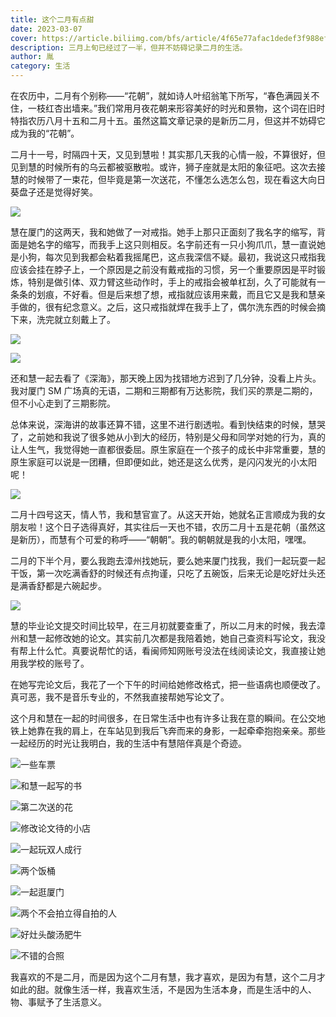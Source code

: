 ```yaml
---
title: 这个二月有点甜
date: 2023-03-07
cover: https://article.biliimg.com/bfs/article/4f65e77afac1dedef3f988eff1f7d2a968caa497.jpg
description: 三月上旬已经过了一半，但并不妨碍记录二月的生活。
author: 胤
category: 生活
---
```



在农历中，二月有个别称——“花朝”，就如诗人叶绍翁笔下所写，“春色满园关不住，一枝红杏出墙来。”我们常用月夜花朝来形容美好的时光和景物，这个词在旧时特指农历八月十五和二月十五。虽然这篇文章记录的是新历二月，但这并不妨碍它成为我的“花朝”。

二月十一号，时隔四十天，又见到慧啦！其实那几天我的心情一般，不算很好，但见到慧的时候所有的乌云都被驱散啦。或许，狮子座就是太阳的象征吧。这次去接慧的时候带了一束花，但毕竟是第一次送花，不懂怎么选怎么包，现在看这大向日葵盘子还是觉得好笑。

<Image
  src="https://article.biliimg.com/bfs/article/cfa9b338b3d6b50fa175657eafa4b5e71fa94771.jpg"
  withFancyBox={true}
/>

慧在厦门的这两天，我和她做了一对戒指。她手上那只正面刻了我名字的缩写，背面是她名字的缩写，而我手上这只则相反。名字前还有一只小狗爪爪，慧一直说她是小狗，每次见到我都会粘着我摇尾巴，这点我深信不疑。最初，我说这只戒指我应该会挂在脖子上，一个原因是之前没有戴戒指的习惯，另一个重要原因是平时锻炼，特别是做引体、双力臂这些动作时，手上的戒指会被单杠刮，久了可能就有一条条的划痕，不好看。但是后来想了想，戒指就应该用来戴，而且它又是我和慧亲手做的，很有纪念意义。之后，这只戒指就焊在我手上了，偶尔洗东西的时候会摘下来，洗完就立刻戴上了。

<Image
  src="https://article.biliimg.com/bfs/article/6b92567093407b5a30f1c3da17f9d3776f1ffa88.jpg"
  withFancyBox={true}
/>

<Image
  src="https://article.biliimg.com/bfs/article/3ba707bf7133efe90ba3ff7480f432037e0bfb4e.jpg"
  withFancyBox={true}
/>

还和慧一起去看了《深海》，那天晚上因为找错地方迟到了几分钟，没看上片头。我对厦门 SM 广场真的无语，二期和三期都有万达影院，我们买的票是二期的，但不小心走到了三期影院。

总体来说，深海讲的故事还算不错，这里不进行剧透啦。看到快结束的时候，慧哭了，之前她和我说了很多她从小到大的经历，特别是父母和同学对她的行为，真的让人生气，我觉得她一直都很委屈。原生家庭在一个孩子的成长中非常重要，慧的原生家庭可以说是一团糟，但即便如此，她还是这么优秀，是闪闪发光的小太阳呢！

<Image
  src="https://article.biliimg.com/bfs/article/d3d36fbd9b6ef6e68785e585766c48fde480d937.jpg"
  withFancyBox={true}
/>

二月十四号这天，情人节，我和慧官宣了。从这天开始，她就名正言顺成为我的女朋友啦！这个日子选得真好，其实往后一天也不错，农历二月十五是花朝（虽然这是新历），而慧有个可爱的称呼——“朝朝”。我的朝朝就是我的小太阳，嘿嘿。

二月的下半个月，要么我跑去漳州找她玩，要么她来厦门找我，我们一起玩耍一起干饭，第一次吃满香舒的时候还有点拘谨，只吃了五碗饭，后来无论是吃好灶头还是满香舒都是六碗起步。

<Image
  src="https://article.biliimg.com/bfs/article/f9a4cb566cd5b9c335d437a6743ab5760520b3d9.jpg"
  withFancyBox={true}
/>

慧的毕业论文提交时间比较早，在三月初就要查重了，所以二月末的时候，我去漳州和慧一起修改她的论文。其实前几次都是我陪着她，她自己查资料写论文，我没有帮上什么忙。真要说帮忙的话，看闽师知网账号没法在线阅读论文，我直接让她用我学校的账号了。

在她写完论文后，我花了一个下午的时间给她修改格式，把一些语病也顺便改了。真可恶，我不是音乐专业的，不然我直接帮她写论文了。

这个月和慧在一起的时间很多，在日常生活中也有许多让我在意的瞬间。在公交地铁上她靠在我的肩上，在车站见到我后飞奔而来的身影，一起牵牵抱抱亲亲。那些一起经历的时光让我明白，我的生活中有慧陪伴真是个奇迹。

<Image
  src="https://article.biliimg.com/bfs/article/e53f510fdcdf827cef56b61be5c0f68d74dc1519.jpg"
  alt="一些车票"
  withFancyBox={true}
/>

<Image
  src="https://article.biliimg.com/bfs/article/92b180b022bdf5ab52ce3ec49c3064a822bfe30d.jpg"
  alt="和慧一起写的书"
  withFancyBox={true}
/>

<Image
  src="https://article.biliimg.com/bfs/article/6795ffa3946e901b78200c8fc120952f82fe88cf.jpg"
  alt="第二次送的花"
  withFancyBox={true}
/>

<Image
  src="https://article.biliimg.com/bfs/article/bf6c405f7da93a0d6dc66dd4ada422adbaaf0642.jpg"
  alt="修改论文待的小店"
  withFancyBox={true}
/>

<Image
  src="https://article.biliimg.com/bfs/article/19cb067766042482d086caf1ab33f0ffc4a48780.png"
  alt="一起玩双人成行"
  withFancyBox={true}
/>

<Image
  src="https://article.biliimg.com/bfs/article/c7018e902f769c90fd167cc08cdeaa026b454ede.jpg"
  alt="两个饭桶"
  withFancyBox={true}
/>

<Image
  src="https://article.biliimg.com/bfs/article/9250375065b244aa0b1a2d7e1d2ec3affa6cabc3.jpg"
  alt="一起逛厦门"
  withFancyBox={true}
/>

<Image
  src="https://article.biliimg.com/bfs/article/05a230f08fe87f35af75519a00ff047fa2072c76.jpg"
  alt="两个不会拍立得自拍的人"
  withFancyBox={true}
/>

<Image
  src="https://article.biliimg.com/bfs/article/b44f9af51fe83e4aedae5712685b786914ee1088.jpg"
  alt="好灶头酸汤肥牛"
  withFancyBox={true}
/>

<Image
  src="https://article.biliimg.com/bfs/article/f02b37144c47671ec3da0c887d0704ba93cc6941.jpg"
  alt="不错的合照"
  withFancyBox={true}
/>

我喜欢的不是二月，而是因为这个二月有慧，我才喜欢，是因为有慧，这个二月才如此的甜。就像生活一样，我喜欢生活，不是因为生活本身，而是生活中的人、物、事赋予了生活意义。
